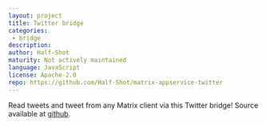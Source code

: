```yaml
---
layout: project
title: Twitter bridge
categories: 
 - bridge
description: 
author: Half-Shot
maturity: Not actively maintained
language: JavaScript
license: Apache-2.0
repo: https://github.com/Half-Shot/matrix-appservice-twitter
---
```


Read tweets and tweet from any Matrix client via this Twitter bridge! Source available at [github](https://github.com/Half-Shot/matrix-appservice-twitter).


